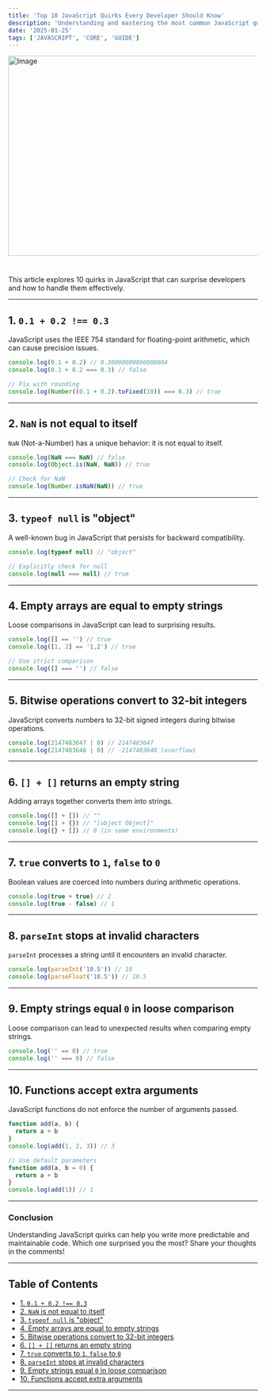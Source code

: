 ```yaml
---
title: 'Top 10 JavaScript Quirks Every Developer Should Know'
description: 'Understanding and mastering the most common JavaScript quirks and gotchas.'
date: '2025-01-25'
tags: ['JAVASCRIPT', 'CORE', 'GUIDE']
---
```


<Image src="/blog-post-6.png" width="718" height="404" alt="Image" />

#

This article explores 10 quirks in JavaScript that can surprise developers and how to handle them effectively.

---

## 1. `0.1 + 0.2 !== 0.3`

JavaScript uses the IEEE 754 standard for floating-point arithmetic, which can cause precision issues.

```javascript
console.log(0.1 + 0.2) // 0.30000000000000004
console.log(0.1 + 0.2 === 0.3) // false

// Fix with rounding
console.log(Number((0.1 + 0.2).toFixed(10)) === 0.3) // true
```

---

## 2. `NaN` is not equal to itself

`NaN` (Not-a-Number) has a unique behavior: it is not equal to itself.

```javascript
console.log(NaN === NaN) // false
console.log(Object.is(NaN, NaN)) // true

// Check for NaN
console.log(Number.isNaN(NaN)) // true
```

---

## 3. `typeof null` is "object"

A well-known bug in JavaScript that persists for backward compatibility.

```javascript
console.log(typeof null) // "object"

// Explicitly check for null
console.log(null === null) // true
```

---

## 4. Empty arrays are equal to empty strings

Loose comparisons in JavaScript can lead to surprising results.

```javascript
console.log([] == '') // true
console.log([1, 2] == '1,2') // true

// Use strict comparison
console.log([] === '') // false
```

---

## 5. Bitwise operations convert to 32-bit integers

JavaScript converts numbers to 32-bit signed integers during bitwise operations.

```javascript
console.log(2147483647 | 0) // 2147483647
console.log(2147483648 | 0) // -2147483648 (overflow)
```

---

## 6. `[] + []` returns an empty string

Adding arrays together converts them into strings.

```javascript
console.log([] + []) // ""
console.log([] + {}) // "[object Object]"
console.log({} + []) // 0 (in some environments)
```

---

## 7. `true` converts to `1`, `false` to `0`

Boolean values are coerced into numbers during arithmetic operations.

```javascript
console.log(true + true) // 2
console.log(true - false) // 1
```

---

## 8. `parseInt` stops at invalid characters

`parseInt` processes a string until it encounters an invalid character.

```javascript
console.log(parseInt('10.5')) // 10
console.log(parseFloat('10.5')) // 10.5
```

---

## 9. Empty strings equal `0` in loose comparison

Loose comparison can lead to unexpected results when comparing empty strings.

```javascript
console.log('' == 0) // true
console.log('' === 0) // false
```

---

## 10. Functions accept extra arguments

JavaScript functions do not enforce the number of arguments passed.

```javascript
function add(a, b) {
  return a + b
}
console.log(add(1, 2, 3)) // 3

// Use default parameters
function add(a, b = 0) {
  return a + b
}
console.log(add(1)) // 1
```

---

### Conclusion

Understanding JavaScript quirks can help you write more predictable and maintainable code. Which one surprised you the most? Share your thoughts in the comments!

---

## Table of Contents

- [1. `0.1 + 0.2 !== 0.3`](#1-01--02--03)
- [2. `NaN` is not equal to itself](#2-nan-is-not-equal-to-itself)
- [3. `typeof null` is "object"](#3-typeof-null-is-object)
- [4. Empty arrays are equal to empty strings](#4-empty-arrays-are-equal-to-empty-strings)
- [5. Bitwise operations convert to 32-bit integers](#5-bitwise-operations-convert-to-32-bit-integers)
- [6. `[] + []` returns an empty string](#6--returns-an-empty-string)
- [7. `true` converts to `1`, `false` to `0`](#7-true-converts-to-1-false-to-0)
- [8. `parseInt` stops at invalid characters](#8-parseint-stops-at-invalid-characters)
- [9. Empty strings equal `0` in loose comparison](#9-empty-strings-equal-0-in-loose-comparison)
- [10. Functions accept extra arguments](#10-functions-accept-extra-arguments)

---
